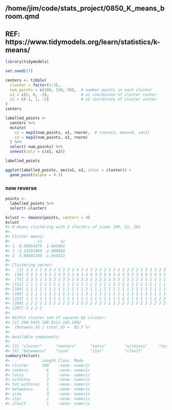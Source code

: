 ## /home/jim/code/stats_project/0850_K_means_broom.qmd
## REF:    https://www.tidymodels.org/learn/statistics/k-means/

```r
library(tidymodels)

set.seed(27)

centers <- tibble(
  cluster = factor(1:3), 
  num_points = c(100, 150, 50),  # number points in each cluster
  x1 = c(5, 0, -3),              # x1 coordinate of cluster center
  x2 = c(-1, 1, -2)              # x2 coordinate of cluster center
)
centers

labelled_points <- 
  centers %>%
  mutate(
    x1 = map2(num_points, x1, rnorm),  # rnorm(n, mean=0, sd=1) 
    x2 = map2(num_points, x2, rnorm)
  ) %>% 
  select(-num_points) %>% 
  unnest(cols = c(x1, x2))

labelled_points

ggplot(labelled_points, aes(x1, x2, color = cluster)) +
  geom_point(alpha = 0.3)
```

### now reverse
```r


points <- 
  labelled_points %>% 
  select(-cluster)

kclust <- kmeans(points, centers = 3)
kclust
#> K-means clustering with 3 clusters of sizes 148, 51, 101
#> 
#> Cluster means:
#>            x1        x2
#> 1  0.08853475  1.045461
#> 2 -3.14292460 -2.000043
#> 3  5.00401249 -1.045811
#> 
#> Clustering vector:
#>   [1] 3 3 3 3 3 3 3 3 3 3 3 3 3 3 3 3 3 3 3 3 3 3 3 3 3 3 3 3 3 3 3 3 3 3 3 3 3
#>  [38] 3 3 3 3 3 3 3 3 3 3 3 3 3 3 3 3 3 3 3 3 3 3 3 3 3 3 3 3 3 3 3 3 3 3 3 3 3
#>  [75] 3 3 3 3 3 3 3 3 3 3 3 3 3 3 3 3 3 3 3 3 3 3 3 3 3 3 1 1 1 1 1 1 1 1 1 1 1
#> [112] 1 1 1 1 1 1 1 1 1 1 1 1 1 1 1 1 1 1 1 1 1 1 1 1 1 1 1 1 1 1 1 1 1 1 1 1 1
#> [149] 1 1 1 1 1 1 1 1 1 1 1 1 1 1 1 1 1 1 1 1 1 1 1 1 1 1 1 1 1 1 1 1 1 1 1 1 1
#> [186] 1 1 1 1 1 1 1 1 1 1 1 1 1 3 1 1 1 1 1 1 1 1 1 1 1 1 1 1 1 1 1 1 1 1 1 1 1
#> [223] 1 1 1 1 1 1 1 1 1 1 1 1 1 1 1 1 1 1 1 1 1 2 1 1 1 1 1 1 2 2 2 2 2 2 2 2 2
#> [260] 2 2 2 2 2 2 2 2 2 2 2 2 2 2 2 2 2 2 2 2 2 2 2 2 2 2 2 2 2 2 2 2 2 2 2 2 2
#> [297] 2 2 2 2
#> 
#> Within cluster sum of squares by cluster:
#> [1] 298.9415 108.8112 243.2092
#>  (between_SS / total_SS =  82.5 %)
#> 
#> Available components:
#> 
#> [1] "cluster"      "centers"      "totss"        "withinss"     "tot.withinss"
#> [6] "betweenss"    "size"         "iter"         "ifault"
summary(kclust)
#>              Length Class  Mode   
#> cluster      300    -none- numeric
#> centers        6    -none- numeric
#> totss          1    -none- numeric
#> withinss       3    -none- numeric
#> tot.withinss   1    -none- numeric
#> betweenss      1    -none- numeric
#> size           3    -none- numeric
#> iter           1    -none- numeric
#> ifault         1    -none- numeric

```

